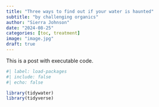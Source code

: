 ```yaml
---
title: "Three ways to find out if your water is haunted"
subtitle: "by challenging organics"
author: "Sierra Johnson"
date: "2024-08-25"
categories: [toc, treatment]
image: "image.jpg"
draft: true
---
```


This is a post with executable code.

```r
#| label: load-packages
#| include: false
#| echo: false

library(tidywater)
library(tidyverse)
```
